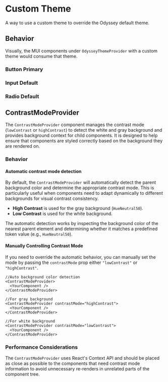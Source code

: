
<Meta title="Customization/Components" anchor />

# Custom Theme

A way to use a custom theme to override the Odyssey default theme.

## Behavior

Visually, the MUI components under `OdysseyThemeProvider` with a custom theme would consume that theme.

### Button Primary

<Canvas>
  <Story of={Stories.ButtonStory} />
</Canvas>

### Input Default

<Canvas>
  <Story of={Stories.TextFieldStory} />
</Canvas>

### Radio Default

<Canvas>
  <Story of={Stories.RadioGroupStory} />
</Canvas>

## ContrastModeProvider

The `ContrastModeProvider` component manages the contrast mode (`lowContrast` or `highContrast`) to detect the white and gray background and provides background context for child components. It is designed to help ensure that components are styled correctly based on the background they are rendered on.

<Canvas>
  <Story of={Stories.StatusesOnGrayBackground} />
</Canvas>

### Behavior

#### Automatic contrast mode detection

By default, the `ContrastModeProvider` will automatically detect the parent background color and determine the appropriate contrast mode. This is particularly useful when components need to adapt dynamically to different backgrounds for visual contrast consistency.

- **High Contrast** is used for the gray background (`HueNeutral50`).
- **Low Contrast** is used for the white background.

The automatic detection works by inspecting the background color of the nearest parent element and determining whether it matches a predefined token value (e.g., `HueNeutral50`).

#### Manually Controlling Contrast Mode

If you need to override the automatic behavior, you can manually set the mode by passing the `contrastMode` prop either `"lowContrast"` or `"highContrast"`.

```tsx
//Auto background color detection
<ContrastModeProvider>
  <YourComponent />
</ContrastModeProvider>

//For gray background
<ContrastModeProvider contrastMode="highContrast">
  <YourComponent />
</ContrastModeProvider>

//For white background
<ContrastModeProvider contrastMode="lowContrast">
  <YourComponent />
</ContrastModeProvider>
```

### Performance Considerations

The `ContrastModeProvider` uses React's Context API and should be placed as close as possible to the components that need contrast mode information to avoid unnecessary re-renders in unrelated parts of the component tree.
